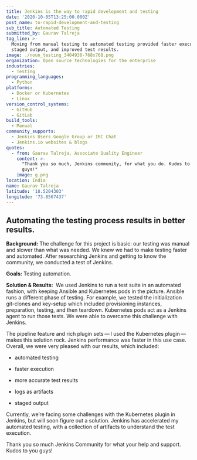 ```yaml
---
title: Jenkins is the way to rapid development and testing
date: '2020-10-05T13:25:00.000Z'
post_name: to-rapid-development-and-testing
sub_title: Automated Testing
submitted_by: Gaurav Talreja
tag_line: >-
  Moving from manual testing to automated testing provided faster executions,
  staged output, and improved test results.
image: ./noun_testing_3404930-768x768.png
organization: Open source technologies for the enterprise
industries:
  - Testing
programming_languages:
  - Python
platforms:
  - Docker or Kubernetes
  - Linux
version_control_systems:
  - GitHub
  - GitLab
build_tools:
  - Manual
community_supports:
  - Jenkins Users Google Group or IRC Chat
  - Jenkins.io websites & blogs
quotes:
  - from: Gaurav Talreja, Associate Quality Engineer
    content: >-
      "Thank you so much, Jenkins community, for what you do. Kudos to you
      guys!"
    image: g.png
location: India
name: Gaurav Talreja
latitude: '18.5204303'
longitude: '73.8567437'
---
```

## Automating the testing process results in better results.

**Background:** The challenge for this project is basic: our testing was manual and slower than what was needed. We knew we had to make testing faster and automated. After researching Jenkins and getting to know the community, we conducted a test of Jenkins.

**Goals:** Testing automation.

<Testimonal idx="0" />

**Solution & Results:**  We used Jenkins to run a test suite in an automated fashion, with keeping Ansible and Kubernetes pods in the picture. Ansible runs a different phase of testing. For example, we tested the initialization git-clones and key-setup which included provisioning instances, preparation, testing, and then teardown. Kubernetes pods act as a Jenkins agent to run those tests. We were able to overcame this challenge with Jenkins.

The pipeline feature and rich plugin sets — I used the Kubernetes plugin — makes this solution rock. Jenkins performance was faster in this use case. Overall, we were very pleased with our results, which included:

-   automated testing

-   faster execution

-   more accurate test results

-   logs as artifacts

-   staged output

Currently, we’re facing some challenges with the Kubernetes plugin in Jenkins, but will soon figure out a solution. Jenkins has accelerated my automated testing, with a collection of artifacts to understand the test execution.

Thank you so much Jenkins Community for what your help and support. Kudos to you guys!
